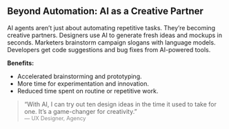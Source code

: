 ## Beyond Automation: AI as a Creative Partner

AI agents aren’t just about automating repetitive tasks. They’re becoming creative partners. Designers use AI to generate fresh ideas and mockups in seconds. Marketers brainstorm campaign slogans with language models. Developers get code suggestions and bug fixes from AI-powered tools.

**Benefits:**
- Accelerated brainstorming and prototyping.
- More time for experimentation and innovation.
- Reduced time spent on routine or repetitive work.

> “With AI, I can try out ten design ideas in the time it used to take for one. It’s a game-changer for creativity.”  
> <span style="font-size:0.9em;color:#888;">— UX Designer, Agency</span>

